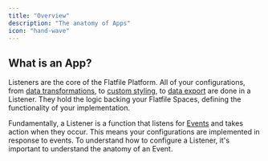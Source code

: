 ```yaml
---
title: "Overview"
description: "The anatomy of Apps"
icon: "hand-wave"
---
```


## What is an App?

Listeners are the core of the Flatfile Platform. All of your configurations, from [data transformations](/plugins/transform), to [custom styling](/guides/theming), to [data export](/guides/egress) are done in a Listener. They hold the logic backing your Flatfile Spaces, defining the functionality of your implementation.

Fundamentally, a Listener is a function that listens for [Events](/orchestration/events) and takes action when they occur. This means your configurations are implemented in response to events. To understand how to configure a Listener, it's important to understand the anatomy of an Event.
